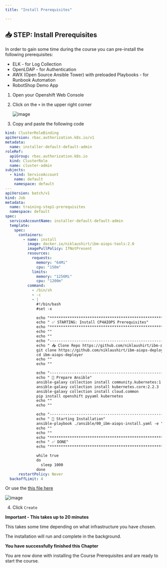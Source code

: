 ```yaml
---
title: "Install Prerequisites"

---
```



## 📥 STEP: Install Prerequisites


In order to gain some time during the course you can pre-install the following prerequisites:
* ELK - for Log Collection
* OpenLDAP - for Authentication
* AWX (Open Source Ansible Tower) with preloaded Playbooks - for Runbook Automation
* RobotShop Demo App




1. Open your Openshift Web Console
1. Click on the `+` in the upper right corner

	![image](./../images/prereqs/01_prereqs.png)

1. Copy and paste the following code 

  ```yaml
  kind: ClusterRoleBinding
  apiVersion: rbac.authorization.k8s.io/v1
  metadata:
    name: installer-default-default-admin
  roleRef:
    apiGroup: rbac.authorization.k8s.io
    kind: ClusterRole
    name: cluster-admin
  subjects:
    - kind: ServiceAccount
      name: default
      namespace: default
  ---
  apiVersion: batch/v1
  kind: Job
  metadata:
    name: training-step1-prerequisites
    namespace: default
  spec:
    serviceAccountName: installer-default-default-admin
    template:
      spec:
        containers:
          - name: install
            image: docker.io/niklaushirt/ibm-aiops-tools:2.0
            imagePullPolicy: IfNotPresent
            resources:
              requests:
                memory: "64Mi"
                cpu: "150m"
              limits:
                memory: "1256Mi"
                cpu: "1200m"
            command:
              - /bin/sh
              - -c
              - |
                #!/bin/bash
                #set -x

                echo "*****************************************************************************************************************************"
                echo " ✅ STARTING: Install CP4AIOPS Prerequisites"
                echo "*****************************************************************************************************************************"
                echo ""
                echo ""
                echo "------------------------------------------------------------------------------------------------------------------------------"
                echo " 📥 Clone Repo https://github.com/niklaushirt/ibm-aiops-deployer.git"
                git clone https://github.com/niklaushirt/ibm-aiops-deployer.git -b ibm-aiops_stable
                cd ibm-aiops-deployer
                echo ""
                echo ""

                echo "------------------------------------------------------------------------------------------------------------------------------"
                echo " 🚀 Prepare Ansible"
                ansible-galaxy collection install community.kubernetes:1.2.1
                ansible-galaxy collection install kubernetes.core:2.2.3
                ansible-galaxy collection install cloud.common
                pip install openshift pyyaml kubernetes 
                echo ""
                echo ""

                echo "------------------------------------------------------------------------------------------------------------------------------"
                echo " 🚀 Starting Installation"
                ansible-playbook ./ansible/00_ibm-aiops-install.yaml -e "config_file_path=./configs/ibm-aiops-roks-aimanager-practicum-prereqs.yaml"
                echo ""
                echo ""
                echo "*****************************************************************************************************************************"
                echo " ✅ DONE"
                echo "*****************************************************************************************************************************"

                while true
                do
                  sleep 1000
                done
        restartPolicy: Never
    backoffLimit: 4
  ```



  Or use the [ this file here](https://raw.githubusercontent.com/niklaushirt/ibm-aiops-training/main/static/assets/prerequisites.yaml) 

  ![image](./../images/prereqs/02_prereqs.png)

4. Click `Create`


<InlineNotification kind="error">

**Important - This takes up to 20 minutes**

This takes some time depending on what infrastructure you have chosen.

The installation will run and complete in the background. 

</InlineNotification>


<InlineNotification kind="success">

**You have successfully finished this Chapter**

You are now done with installing the Course Prerequisites and are ready to start the course.

</InlineNotification>